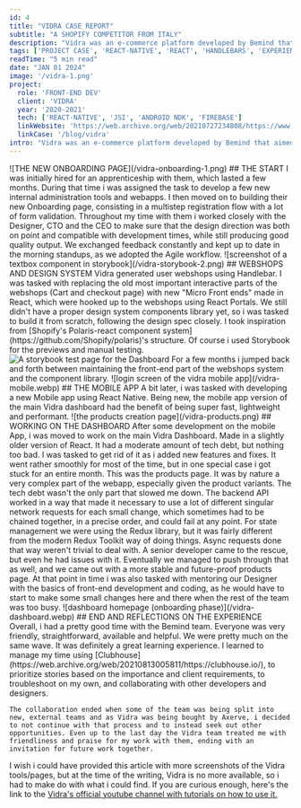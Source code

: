 ```yaml
---
id: 4
title: "VIDRA CASE REPORT"
subtitle: "A SHOPIFY COMPETITOR FROM ITALY"
description: "Vidra was an e-commerce platform developed by Bemind that aimed to simplify the process of running an online store. It was designed to be user-friendly..."
tags: ['PROJECT CASE', 'REACT-NATIVE', 'REACT', 'HANDLEBARS', 'EXPERIENCE']
readTime: "5 min read"
date: "JAN 01 2024"
image: '/vidra-1.png'
project:
  role: 'FRONT-END DEV'
  client: 'VIDRA'
  year: '2020-2021'
  tech: ['REACT-NATIVE', 'JSI', 'ANDROID NDK', 'FIREBASE']
  linkWebsite: 'https://web.archive.org/web/20210727234808/https://www.vidra.com/'
  linkCase: '/blog/vidra'
intro: "Vidra was an e-commerce platform developed by Bemind that aimed to simplify the process of running an online store. It was designed to be user-friendly and accessible, offering tools for managing products, tracking orders, handling shipments without needing contracts with couriers, and full customization of stores, along with marketing tools and integration for selling on social media. It was mainly targeted to the Italian population as an alternative to Shopify."
---
```


<BlogSection>
    ![THE NEW ONBOARDING PAGE](/vidra-onboarding-1.png)
    <BlogSectionContent>
    ## THE START
    I was initially hired for an apprenticeship with them, which lasted a few months. During that time i was assigned the task to develop a few new internal administration tools and webapps. I then moved on to building their new Onboarding page, consisting in a multistep registration flow with a lot of form validation. Throughout my time with them i worked closely with the Designer, CTO and the CEO to make sure that the design direction was both on point and compatible with development times, while still producing good quality output. We exchanged feedback constantly and kept up to date in the morning standups, as we adopted the Agile workflow.
    </BlogSectionContent>
</BlogSection>

<BlogSection>
    ![screenshot of a textbox component in storybook](/vidra-storybook-2.png)
    <BlogSectionContent>
    ## WEBSHOPS AND DESIGN SYSTEM
    Vidra generated user webshops using Handlebar. I was tasked with replacing the old most important interactive parts of the webshops (Cart and checkout page) with new "Micro Front ends" made in React, which were hooked up to the webshops using React Portals. We still didn't have a proper design system components library yet, so i was tasked to build it from scratch, following the design spec closely. I took inspiration from [Shopify's Polaris-react component system](https://github.com/Shopify/polaris)'s structure. Of course i used Storybook for the previews and manual testing.
<Image src="/vidra-storybook-1.png" alt="A storybook test page for the Dashboard" />
  For a few months i jumped back and forth between maintaining the front-end part of the webshops system and the component library.
    </BlogSectionContent>
</BlogSection>

<BlogSection>
    ![login screen of the vidra mobile app](/vidra-mobile.webp)
    <BlogSectionContent>
    ## THE MOBILE APP
    A bit later, i was tasked with developing a new Mobile app using React Native. Being new, the mobile app version of the main Vidra dashboard had the benefit of being super fast, lightweight and performant.
    </BlogSectionContent>
</BlogSection>

<BlogSection>
    ![the products creation page](/vidra-products.png)
    <BlogSectionContent>
    ## WORKING ON THE DASHBOARD
    After some development on the mobile App, i was moved to work on the main Vidra Dashboard. Made in a slightly older version of React. It had a moderate amount of tech debt, but nothing too bad. I was tasked to get rid of it as i added new features and fixes. It went rather smoothly for most of the time, but in one special case i got stuck for an entire month. This was the products page. It was by nature a very complex part of the webapp, especially given the product variants. The tech debt wasn't the only part that slowed me down. The backend API worked in a way that made it necessary to use a lot of different singular network requests for each small change, which sometimes had to be chained together, in a precise order, and could fail at any point. For state management we were using the Redux library, but it was fairly different from the modern Redux Toolkit way of doing things. Async requests done that way weren't trivial to deal with. A senior developer came to the rescue, but even he had issues with it. Eventually we managed to push through that as well, and we came out with a more stable and future-proof products page. At that point in time i was also tasked with mentoring our Designer with the basics of front-end development and coding, as he would have to start to make some small changes here and there when the rest of the team was too busy.
    </BlogSectionContent>
</BlogSection>

<BlogSection>
    ![dashboard homepage (onboarding phase)](/vidra-dashboard.webp)
    <BlogSectionContent>
    ## END AND REFLECTIONS ON THE EXPERIENCE
    Overall, i had a pretty good time with the Bemind team. Everyone was very friendly, straightforward, available and helpful. We were pretty much on the same wave. It was definitely a great learning experience. I learned to manage my time using [Clubhouse](https://web.archive.org/web/20210813005811/https://clubhouse.io/), to prioritize stories based on the importance and client requirements, to troubleshoot on my own, and collaborating with other developers and designers.

    The collaboration ended when some of the team was being split into new, external teams and as Vidra was being bought by Axerve, i decided to not continue with that process and to instead seek out other opportunities. Even up to the last day the Vidra team treated me with friendliness and praise for my work with them, ending with an invitation for future work together.

  I wish i could have provided this article with more screenshots of the Vidra tools/pages, but at the time of the writing, Vidra is no more available, so i had to make do with what i could find.
  If you are curious enough, here's the link to the [Vidra's official youtube channel with tutorials on how to use it.](https://www.youtube.com/@vidra1405)
    </BlogSectionContent>
</BlogSection>
